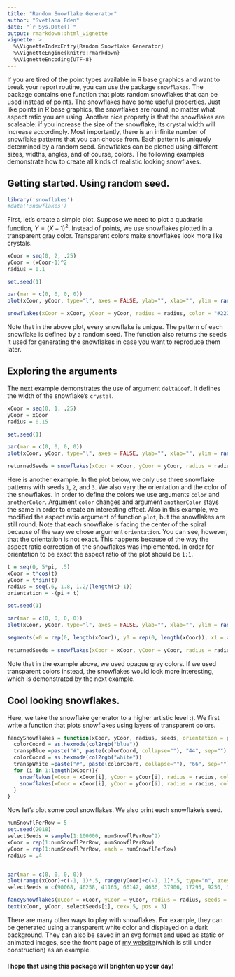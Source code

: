 ```yaml
---
title: "Random Snowflake Generator"
author: "Svetlana Eden"
date: "`r Sys.Date()`"
output: rmarkdown::html_vignette
vignette: >
  %\VignetteIndexEntry{Random Snowflake Generator}
  %\VignetteEngine{knitr::rmarkdown}
  %\VignetteEncoding{UTF-8}
---
```

If you are tired of the point types available in R base graphics and want to break your report routine, you can use the package `snowflakes`. The package contains one function that plots random snowflakes that can be used instead of points. The snowflakes have some useful properties. Just like points in R base graphics, the snowflakes are round, no matter what aspect ratio you are using. Another nice property is that the snowflakes are scaleable: if you increase the size of the snowflake, its crystal width will increase accordingly. Most importantly, there is an infinite number of snowflake patterns that you can choose from. Each pattern is uniquely determined by a random seed. Snowflakes can be plotted using different sizes, widths, angles, and of course, colors. The following examples demonstrate how to create all kinds of realistic looking snowflakes.

## Getting started. Using random seed.

```r
library('snowflakes')
#data('snowflakes')
```

First, let's create a simple plot. Suppose we need to plot a quadratic function, $Y = (X-1)^2$. Instead of points, we use snowflakes plotted in a transparent gray color. Transparent colors make snowflakes look more like crystals.

```r
xCoor = seq(0, 2, .25)
yCoor = (xCoor-1)^2
radius = 0.1

set.seed(1)

par(mar = c(0, 0, 0, 0))
plot(xCoor, yCoor, type="l", axes = FALSE, ylab="", xlab="", ylim = range(yCoor) + radius*c(-1, 1)*0.7, xlim = range(xCoor) + radius*c(-1, 1)*0.7, col=gray(.9))

snowflakes(xCoor = xCoor, yCoor = yCoor, radius = radius, color = "#22222222")
```

Note that in the above plot, every snowflake is unique. The pattern of each snowflake is defined by a random seed. The function also returns the seeds it used for generating the snowflakes in case you want to reproduce them later. 

## Exploring the arguments

The next example demonstrates the use of argument `deltaCoef`. It defines the width of the snowflake's `crystal`.

```r
xCoor = seq(0, 1, .25)
yCoor = xCoor
radius = 0.15

set.seed(1)

par(mar = c(0, 0, 0, 0))
plot(xCoor, yCoor, type="l", axes = FALSE, ylab="", xlab="", ylim = range(yCoor) + radius*c(-1, 1)*0.7, xlim = range(xCoor) + radius*c(-1, 1)*0.7, col=gray(.9))

returnedSeeds = snowflakes(xCoor = xCoor, yCoor = yCoor, radius = radius, seeds = c(9492), deltaCoef = 15 - (0:(length(xCoor)-1))*3, color = "#22222222")
```

Here is another example. In the plot below, we only use three snowflake patterns with seeds `1`, `2`, and `3`. We also vary the orientation and the color of the snowflakes. In order to define the colors we use arguments `color` and `anotherColor`. Argument `color` changes and argument `anotherColor` stays the same in order to create an interesting effect. Also in this example, we modified the aspect ratio argument of function `plot`, but the snowflakes are still round. Note that each snowflake is facing the center of the spiral because of the way we chose argument `orientation`. You can see, however, that the orientation is not exact. This happens because of the way the aspect ratio correction of the snowflakes was implemented. In order for orientation to be exact the aspect ratio of the plot should be `1:1`. 

```r
t = seq(0, 5*pi, .5)
xCoor = t*cos(t)
yCoor = t*sin(t)
radius = seq(.6, 1.8, 1.2/(length(t)-1))
orientation = -(pi + t)

set.seed(1)

par(mar = c(0, 0, 0, 0))
plot(xCoor, yCoor, type="l", axes = FALSE, ylab="", xlab="", ylim = range(yCoor) + max(radius)*c(-1, 1)*0.5, xlim = range(xCoor) + max(radius)*c(-1, 1)*0.5, col=gray(.9), asp = 2/3)

segments(x0 = rep(0, length(xCoor)), y0 = rep(0, length(xCoor)), x1 = xCoor, y1 = yCoor, col = gray((1:length(xCoor))/(length(xCoor)+1)), lty = 3)

returnedSeeds = snowflakes(xCoor = xCoor, yCoor = yCoor, radius = radius, orientation = orientation, seeds = 1:3, color = gray((1:length(xCoor))/(length(xCoor)+1)), anotherColor = "gray")
```

Note that in the example above, we used opaque gray colors. If we used transparent colors instead, the snowflakes would look more interesting, which is demonstrated by the next example.

## Cool looking snowflakes.

Here, we take the snowflake generator to a higher artistic level :). We first write a function that plots snowflakes using layers of transparent colors.

```r

fancySnowflakes = function(xCoor, yCoor, radius, seeds, orientation = pi/6){
  colorCoord = as.hexmode(col2rgb("blue"))
  transpBlue =paste("#", paste(colorCoord, collapse=""), "44", sep="")
  colorCoord = as.hexmode(col2rgb("white"))
  transpWhite =paste("#", paste(colorCoord, collapse=""), "66", sep="")
  for (i in 1:length(xCoor)){
    snowflakes(xCoor = xCoor[i], yCoor = yCoor[i], radius = radius, color = transpBlue, anotherColor = "#33333333", seeds = seeds[i])
    snowflakes(xCoor = xCoor[i], yCoor = yCoor[i], radius = radius, color = transpWhite, anotherColor = transpWhite, seeds = seeds[i])
  }
}
```

Now let's plot some cool snowflakes. We also print each snowflake's seed.


```r

numSnowflPerRow = 5
set.seed(2018)
selectSeeds = sample(1:100000, numSnowflPerRow^2)
xCoor = rep(1:numSnowflPerRow, numSnowflPerRow)
yCoor = rep(1:numSnowflPerRow, each = numSnowflPerRow)
radius = .4


par(mar = c(0, 0, 0, 0))
plot(range(xCoor)+c(-1, 1)*.5, range(yCoor)+c(-1, 1)*.5, type="n", axes = FALSE, ylab="", xlab="")
selectSeeds = c(90068, 46258, 41165, 66142, 4636, 37906, 17295, 9250, 30595, 74555, 12669, 62970, 96997, 43447, 81975, 23841, 73197, 8419, 14318, 83885, 29343, 47445, 66721, 29854, 77912)

fancySnowflakes(xCoor = xCoor, yCoor = yCoor, radius = radius, seeds = selectSeeds)
text(xCoor, yCoor, selectSeeds[i], cex=.5, pos = 3)

```

There are many other ways to play with snowflakes. For example, they can be generated using a transparent white color and displayed on a dark background. They can also be saved in an svg format and used as static or animated images, see the front page of [my website](https://svetlanaeden.github.io)(which is still under construction) as an example.

#### I hope that using this package will brighten up your day!
